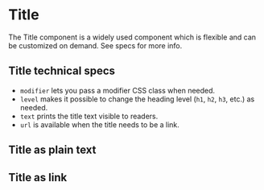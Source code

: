 

<Meta of={titleStories}/>

# Title
The Title component is a widely used component which is flexible and can be customized on demand. See specs for more info.

## Title technical specs

* `modifier` lets you pass a modifier CSS class when needed.
* `level` makes it possible to change the heading level (`h1`, `h2`, `h3`, etc.) as needed.
* `text` prints the title text visible to readers.
* `url` is available when the title needs to be a link.

## Title as plain text

<Canvas of={titleStories.Title}/>

## Title as link

<Canvas of={titleStories.Linked}/>
